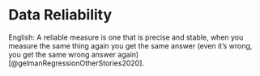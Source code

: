 # Data Reliability

English: A reliable measure is one that is precise and stable, when you measure the same thing again you get the same answer (even it's wrong, you get the same wrong answer again) [@gelmanRegressionOtherStories2020].

